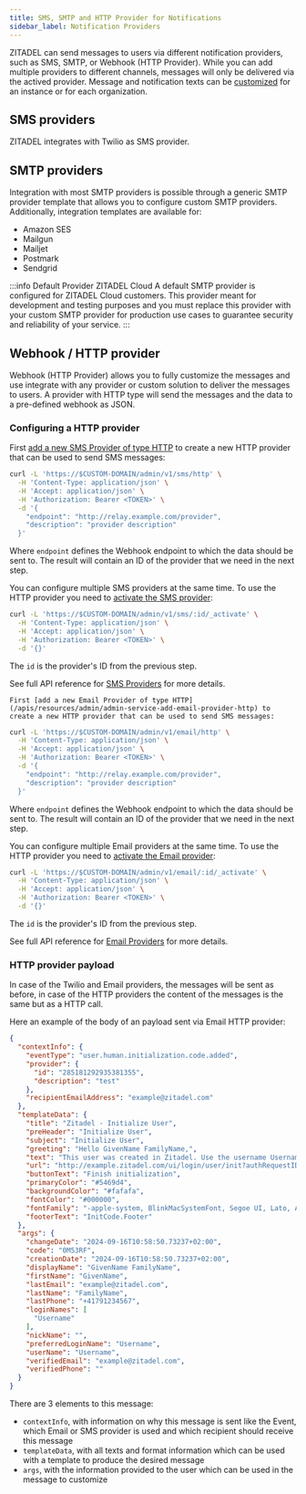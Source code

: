 ```yaml
---
title: SMS, SMTP and HTTP Provider for Notifications
sidebar_label: Notification Providers
---
```



ZITADEL can send messages to users via different notification providers, such as SMS, SMTP, or Webhook (HTTP Provider).
While you can add multiple providers to different channels, messages will only be delivered via the actived provider.
Message and notification texts can be [customized](./texts) for an instance or for each organization.

## SMS providers

ZITADEL integrates with Twilio as SMS provider.

## SMTP providers

Integration with most SMTP providers is possible through a generic SMTP provider template that allows you to configure custom SMTP providers.
Additionally, integration templates are available for:

- Amazon SES
- Mailgun
- Mailjet
- Postmark
- Sendgrid

:::info Default Provider ZITADEL Cloud
A default SMTP provider is configured for ZITADEL Cloud customers.
This provider meant for development and testing purposes and you must replace this provider with your custom SMTP provider for production use cases to guarantee security and reliability of your service.
:::

## Webhook / HTTP provider

Webhook (HTTP Provider) allows you to fully customize the messages and use integrate with any provider or custom solution to deliver the messages to users.
A provider with HTTP type will send the messages and the data to a pre-defined webhook as JSON.

### Configuring a HTTP provider

<Tabs>
  <TabItem value="sms" label="SMS" default>

  First [add a new SMS Provider of type HTTP](/apis/resources/admin/admin-service-add-sms-provider-http) to create a new HTTP provider that can be used to send SMS messages:

  ```bash
  curl -L 'https://$CUSTOM-DOMAIN/admin/v1/sms/http' \
    -H 'Content-Type: application/json' \
    -H 'Accept: application/json' \
    -H 'Authorization: Bearer <TOKEN>' \
    -d '{
      "endpoint": "http://relay.example.com/provider",
      "description": "provider description"
    }'
  ```

  Where `endpoint` defines the Webhook endpoint to which the data should be sent to.
  The result will contain an ID of the provider that we need in the next step.

  You can configure multiple SMS providers at the same time.
  To use the HTTP provider you need to [activate the SMS provider](/apis/resources/admin/admin-service-activate-sms-provider): 

  ```bash
  curl -L 'https://$CUSTOM-DOMAIN/admin/v1/sms/:id/_activate' \
    -H 'Content-Type: application/json' \
    -H 'Accept: application/json' \
    -H 'Authorization: Bearer <TOKEN>' \
    -d '{}'
  ```

  The `id` is the provider's ID from the previous step.

  See full API reference for [SMS Providers](/apis/resources/admin/sms-provider) for more details.

  </TabItem>
  <TabItem value="email" label="Email">

    First [add a new Email Provider of type HTTP](/apis/resources/admin/admin-service-add-email-provider-http) to create a new HTTP provider that can be used to send SMS messages:

  ```bash
  curl -L 'https://$CUSTOM-DOMAIN/admin/v1/email/http' \
    -H 'Content-Type: application/json' \
    -H 'Accept: application/json' \
    -H 'Authorization: Bearer <TOKEN>' \
    -d '{
      "endpoint": "http://relay.example.com/provider",
      "description": "provider description"
    }'
  ```

  Where `endpoint` defines the Webhook endpoint to which the data should be sent to.
  The result will contain an ID of the provider that we need in the next step.

  You can configure multiple Email providers at the same time.
  To use the HTTP provider you need to [activate the Email provider](/apis/resources/admin/admin-service-activate-email-provider):

  ```bash
  curl -L 'https://$CUSTOM-DOMAIN/admin/v1/email/:id/_activate' \
    -H 'Content-Type: application/json' \
    -H 'Accept: application/json' \
    -H 'Authorization: Bearer <TOKEN>' \
    -d '{}'
  ```

  The `id` is the provider's ID from the previous step.

  See full API reference for [Email Providers](/apis/resources/admin/admin-service-list-email-providers) for more details.

  </TabItem>
</Tabs>

### HTTP provider payload

In case of the Twilio and Email providers, the messages will be sent as before, in case of the HTTP providers the content of the messages is the same but as a HTTP call.

Here an example of the body of an payload sent via Email HTTP provider:

```json
{
  "contextInfo": {
    "eventType": "user.human.initialization.code.added",
    "provider": {
      "id": "285181292935381355",
      "description": "test"
    },
    "recipientEmailAddress": "example@zitadel.com"
  },
  "templateData": {
    "title": "Zitadel - Initialize User",
    "preHeader": "Initialize User",
    "subject": "Initialize User",
    "greeting": "Hello GivenName FamilyName,",
    "text": "This user was created in Zitadel. Use the username Username to login. Please click the button below to finish the initialization process. (Code 0M53RF) If you didn't ask for this mail, please ignore it.",
    "url": "http://example.zitadel.com/ui/login/user/init?authRequestID=\u0026code=0M53RF\u0026loginname=Username\u0026orgID=275353657317327214\u0026passwordset=false\u0026userID=285181014567813483",
    "buttonText": "Finish initialization",
    "primaryColor": "#5469d4",
    "backgroundColor": "#fafafa",
    "fontColor": "#000000",
    "fontFamily": "-apple-system, BlinkMacSystemFont, Segoe UI, Lato, Arial, Helvetica, sans-serif",
    "footerText": "InitCode.Footer"
  },
  "args": {
    "changeDate": "2024-09-16T10:58:50.73237+02:00",
    "code": "0M53RF",
    "creationDate": "2024-09-16T10:58:50.73237+02:00",
    "displayName": "GivenName FamilyName",
    "firstName": "GivenName",
    "lastEmail": "example@zitadel.com",
    "lastName": "FamilyName",
    "lastPhone": "+41791234567",
    "loginNames": [
      "Username"
    ],
    "nickName": "",
    "preferredLoginName": "Username",
    "userName": "Username",
    "verifiedEmail": "example@zitadel.com",
    "verifiedPhone": ""
  }
}
```

There are 3 elements to this message:

- `contextInfo`, with information on why this message is sent like the Event, which Email or SMS provider is used and which recipient should receive this message
- `templateData`, with all texts and format information which can be used with a template to produce the desired message
- `args`, with the information provided to the user which can be used in the message to customize 